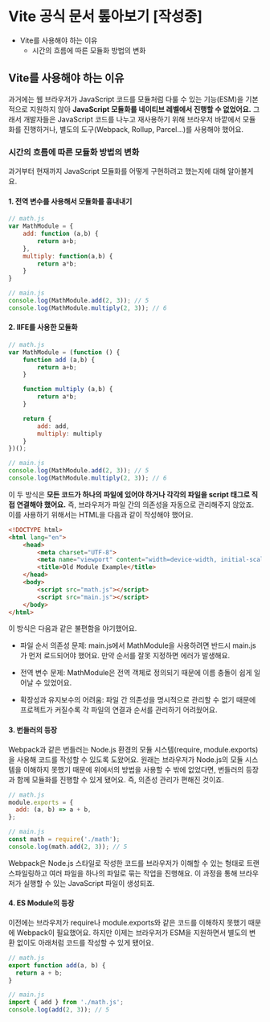 # Vite 공식 문서 톺아보기 [작성중]

- Vite를 사용해야 하는 이유
    - 시간의 흐름에 따른 모듈화 방법의 변화

## Vite를 사용해야 하는 이유
과거에는 웹 브라우저가 JavaScript 코드를 모듈처럼 다룰 수 있는 기능(ESM)을 기본적으로 지원하지 않아
**JavaScript 모듈화를 네이티브 레벨에서 진행할 수 없었어요.** 그래서 개발자들은 JavaScript 코드를 나누고
재사용하기 위해 브라우저 바깥에서 모듈화를 진행하거나, 별도의 도구(Webpack, Rollup, Parcel...)를 사용해야 했어요.

### 시간의 흐름에 따른 모듈화 방법의 변화
과거부터 현재까지 JavaScript 모듈화를 어떻게 구현하려고 했는지에 대해 알아볼게요.

#### 1. 전역 변수를 사용해서 모듈화를 흉내내기

```javascript
// math.js
var MathModule = {
    add: function (a,b) {
        return a+b;
    },
    multiply: function(a,b) {
        return a*b;
    }
}

// main.js
console.log(MathModule.add(2, 3)); // 5
console.log(MathModule.multiply(2, 3)); // 6
```

#### 2. IIFE를 사용한 모듈화

```javascript
// math.js
var MathModule = (function () {
    function add (a,b) {
        return a+b;
    }

    function multiply (a,b) {
        return a*b;
    }

    return {
        add: add,
        multiply: multiply
    }
})();

// main.js
console.log(MathModule.add(2, 3)); // 5
console.log(MathModule.multiply(2, 3)); // 6
```

이 두 방식은 **모든 코드가 하나의 파일에 있어야 하거나 각각의 파일을 script 태그로 직접 연결해야 했어요.**
즉, 브라우저가 파일 간의 의존성을 자동으로 관리해주지 않았죠. 이를 사용하기 위해서는 HTML을 다음과 같이 작성해야 했어요.

```html
<!DOCTYPE html>
<html lang="en">
    <head>
        <meta charset="UTF-8">
        <meta name="viewport" content="width=device-width, initial-scale=1.0">
        <title>Old Module Example</title>
    </head>
    <body>
        <script src="math.js"></script>
        <script src="main.js"></script>
    </body>
</html>
```

이 방식은 다음과 같은 불편함을 야기했어요.

- 파일 순서 의존성 문제: main.js에서 MathModule을 사용하려면 반드시 main.js가 먼저 로드되어야 했어요.
만약 순서를 잘못 지정하면 에러가 발생해요.

- 전역 변수 문제: MathModule은 전역 객체로 정의되기 때문에 이름 충돌이 쉽게 일어날 수 있었어요.

- 확장성과 유지보수의 어려움: 파일 간 의존성을 명시적으로 관리할 수 없기 때문에 프로젝트가 커질수록 각
파일의 연결과 순서를 관리하기 어려웠어요.

#### 3. 번들러의 등장
Webpack과 같은 번들러는 Node.js 환경의 모듈 시스템(require, module.exports)을 사용해 코드를 작성할 수 있도록 
도왔어요. 원래는 브라우저가 Node.js의 모듈 시스템을 이해하지 못했기 때문에 위에서의 방법을 사용할 수 밖에 없었다면,
번들러의 등장과 함께 모듈화를 진행할 수 있게 됐어요. 즉, 의존성 관리가 편해진 것이죠.

```javascript
// math.js
module.exports = {
  add: (a, b) => a + b,
};

// main.js
const math = require('./math');
console.log(math.add(2, 3)); // 5
```

Webpack은 Node.js 스타일로 작성한 코드를 브라우저가 이해할 수 있는 형태로 트랜스파일링하고
여러 파일을 하나의 파일로 묶는 작업을 진행해요. 이 과정을 통해 브라우저가 실행할 수 있는 JavaScript 파일이 생성되죠.

#### 4. ES Module의 등장
이전에는 브라우저가 require나 module.exports와 같은 코드를 이해하지 못했기 때문에 Webpack이 필요했어요.
하지만 이제는 브라우저가 ESM을 지원하면서 별도의 변환 없이도 아래처럼 코드를 작성할 수 있게 됐어요.

```javascript
// math.js
export function add(a, b) {
  return a + b;
}

// main.js
import { add } from './math.js';
console.log(add(2, 3)); // 5
```